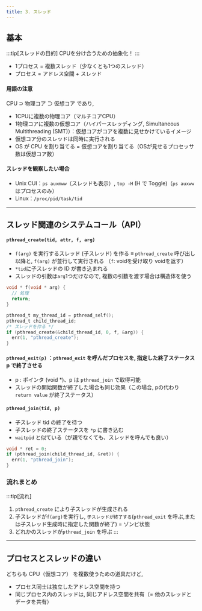 ```yaml
---
title: 3. スレッド
---
```

## 基本
:::tip[スレッドの目的]
CPUを分け合うための抽象化！
:::
- 1プロセス = 複数スレッド（少なくとも1つのスレッド）
- プロセス = アドレス空間 + スレッド

#### 用語の注意
CPU $\supset$  物理コア $\supset$ 仮想コア であり, 
- 1CPUに複数の物理コア（マルチコアCPU）
- 1物理コアに複数の仮想コア（ハイパースレッディング, Simultaneous Multithreading (SMT)）：仮想コアがコアを複数に見せかけているイメージ
- 仮想コア分のスレッドは同時に実行される
- OS が CPU を割り当てる = 仮想コアを割り当てる（OSが見せるプロセッサ数は仮想コア数）

#### スレッドを観察したい場合
- Unix CUI：`ps auxmww`（スレッドも表示）, `top -H` (H で Toggle)（`ps auxww` はプロセスのみ）
- Linux：`/proc/pid/task/tid`
---
## スレッド関連のシステムコール（API）
#### `pthread_create(tid, attr, f, arg)` 
- `f(arg)` を実行するスレッド (子スレッド) を作る ≡ `pthread_create` 呼び出し以降と, `f(arg)` が並行して実行される
（`f`: voidを受け取り voidを返す）
- `*tid`に子スレッドの ID が書き込まれる
- スレッドの引数は`arg`1つだけなので, 複数の引数を渡す場合は構造体を使う

```c
void * f(void * arg) {
  // 処理
  return;
}

pthread_t my_thread_id = pthread_self();
pthread_t child_thread_id;
/* スレッドを作る */
if (pthread_create(&child_thread_id, 0, f, &arg)) {
  err(1, "pthread_create");
}
```

#### `pthread_exit(p)` ：`pthread_exit` を呼んだプロセスを, 指定した終了ステータス p で終了させる

- p : ポインタ (void *)、p は `pthread_join` で取得可能
- スレッドの開始関数が終了した場合も同じ効果（この場合, pの代わり `return value` が終了ステータス）

#### `pthread_join(tid, p)`
- 子スレッド tid の終了を待つ
- 子スレッドの終了ステータスを `*p` に書き込む
- `waitpid` と似ている（が親でなくても、スレッドを呼んでも良い）
```c
void * ret = 0;
if (pthread_join(child_thread_id, &ret)) {
  err(1, "pthread_join");
}
```

### 流れまとめ
:::tip[流れ]
1. `pthread_create` により子スレッドが生成される
2. 子スレッドが`f(arg)`を実行し, `子スレッドが終了する`(`pthread_exit` を呼ぶ,または子スレッド生成時に指定した関数が終了)
 = ゾンビ状態
3. どれかのスレッドが`pthread_join` を呼ぶ
:::
---
## プロセスとスレッドの違い
どちらも CPU（仮想コア） を複数使うための道具だけど, 
- プロセス同士は独立したアドレス空間を持つ
- 同じプロセス内のスレッドは, 同じアドレス空間を共有（= 他のスレッドとデータを共有）